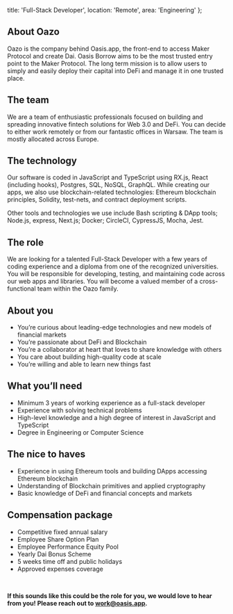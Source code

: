   title: 'Full-Stack Developer',
  location: 'Remote',
  area: 'Engineering'
};

## About Oazo
Oazo is the company behind Oasis.app, the front-end to access Maker Protocol and create Dai. Oasis Borrow aims to be the most trusted entry point to the Maker Protocol. The long term mission is to allow users to simply and easily deploy their capital into DeFi and manage it in one trusted place.

## The team
We are a team of enthusiastic professionals focused on building and spreading innovative fintech solutions for Web 3.0 and DeFi. You can decide to either work remotely or from our fantastic offices in Warsaw. The team is mostly allocated across Europe. 

## The technology
Our software is coded in JavaScript and TypeScript using RX.js, React (including hooks), Postgres, SQL, NoSQL, GraphQL. While creating our apps, we also use blockchain-related technologies: Ethereum blockchain principles, Solidity, test-nets, and contract deployment scripts.

Other tools and technologies we use include Bash scripting & DApp tools; Node.js, express, Next.js; Docker; CircleCI, CypressJS, Mocha, Jest.

## The role
We are looking for a talented Full-Stack Developer with a few years of coding experience and a diploma from one of the recognized universities. You will be responsible for developing, testing, and maintaining code across our web apps and libraries. You will become a valued member of a cross-functional team within the Oazo family.

## About you
- You’re curious about leading-edge technologies and new models of financial markets
- You’re passionate about DeFi and Blockchain
- You’re a collaborator at heart that loves to share knowledge with others
- You care about building high-quality code at scale
- You’re willing and able to learn new things fast

## What you’ll need
- Minimum 3 years of working experience as a full-stack developer
- Experience with solving technical problems
- High-level knowledge and a high degree of interest in JavaScript and TypeScript
- Degree in Engineering or Computer Science

## The nice to haves
- Experience in using Ethereum tools and building DApps accessing Ethereum blockchain
- Understanding of Blockchain primitives and applied cryptography
- Basic knowledge of DeFi and financial concepts and markets

## Compensation package
- Competitive fixed annual salary
- Employee Share Option Plan
- Employee Performance Equity Pool
- Yearly Dai Bonus Scheme
- 5 weeks time off and public holidays
- Approved expenses coverage

<br/>

**If this sounds like this could be the role for you, we would love to hear from you! Please reach out to [work@oasis.app](mailto:work@oasis.app).**
